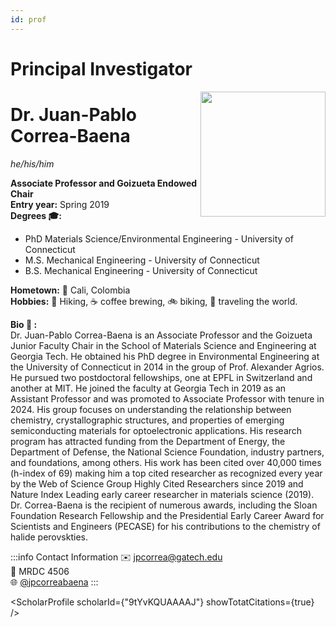 ```yaml
---
id: prof
---
```



# Principal Investigator

<img src={profImage} width="200" align="right"/> 

# Dr. Juan-Pablo Correa-Baena
*he/his/him*

**Associate Professor and Goizueta Endowed Chair**<br/>
**Entry year:** Spring 2019<br/>
**Degrees 🎓:**

- PhD Materials Science/Environmental Engineering - University of Connecticut
- M.S. Mechanical Engineering - University of Connecticut
- B.S. Mechanical Engineering - University of Connecticut

**Hometown:** 🏡 Cali, Colombia<br/>
**Hobbies:** 🥾 Hiking, ☕️ coffee brewing, 🚲 biking, 🛫 traveling the world.

**Bio 📜 :**<br/>
Dr. Juan-Pablo Correa-Baena is an Associate Professor and the Goizueta Junior Faculty Chair in the School of Materials Science and Engineering at Georgia Tech. He obtained his PhD degree in Environmental Engineering at the University of Connecticut in 2014 in the group of Prof. Alexander Agrios. He pursued two postdoctoral fellowships, one at EPFL in Switzerland and another at MIT. He joined the faculty at Georgia Tech in 2019 as an Assistant Professor and was promoted to Associate Professor with tenure in 2024. His group focuses on understanding the relationship between chemistry, crystallographic structures, and properties of emerging semiconducting materials for optoelectronic applications. His research program has attracted funding from the Department of Energy, the Department of Defense, the National Science Foundation, industry partners, and foundations, among others. His work has been cited over 40,000 times (h-index of 69) making him a top cited researcher as recognized every year by the Web of Science Group Highly Cited Researchers since 2019 and Nature Index Leading early career researcher in materials science (2019). Dr. Correa-Baena is the recipient of numerous awards, including the Sloan Foundation Research Fellowship and the Presidential Early Career Award for Scientists and Engineers (PECASE) for his contributions to the chemistry of halide perovskties.

:::info Contact Information
✉️ jpcorrea@gatech.edu<br/>
🏢 MRDC 4506<br/>
🌐 [@jpcorreabaena](https://twitter.com/jpcorreabaena)
:::

<ScholarProfile scholarId={"9tYvKQUAAAAJ"} showTotatCitations={true} />